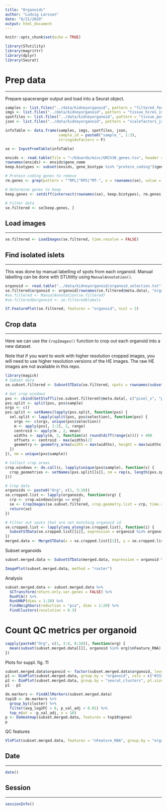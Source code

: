 ```yaml
---
title: "Organoids"
author: "Ludvig Larsson"
date: "8/21/2020"
output: html_document
---
```


```r
knitr::opts_chunk$set(echo = TRUE)
```

```r
library(STutility)
library(magrittr)
library(dplyr)
library(Seurat)
```

# Prep data
***

Prepare spaceranger output and load into a Seurat object.

```r
samples <- list.files("../data/kidneyorganoid", pattern = "filtered_feature_bc_matrix.h5", recursive = T, full.names = T)
imgs <- list.files("../data/kidneyorganoid", pattern = "tissue_hires_image.png", recursive = T, full.names = T)
spotfiles <- list.files("../data/kidneyorganoid", pattern = "tissue_positions_list.csv", recursive = T, full.names = T)
json <- list.files("../data/kidneyorganoid", pattern = "scalefactors_json.json", recursive = T, full.names = T)

infoTable <- data.frame(samples, imgs, spotfiles, json,
                        sample_id = paste0("sample_", 1:3), 
                        stringsAsFactors = F)

se <- InputFromTable(infoTable)

```

```r

ensids <- read.table(file = "~/Eduardo/misc/GRCh38_genes.tsv", header = T, stringsAsFactors = F)
rownames(ensids) <- ensids$gene_name
keep.biotypes <- subset(ensids, gene_biotype %in% "protein_coding")$gene_name

# Protein coding genes to remove
rm.genes <- grep(pattern = "^RPL|^RPS|^MT-", x = rownames(se), value = T)

# Determine genes to keep
keep.genes <- setdiff(intersect(rownames(se), keep.biotypes), rm.genes)

# Filter data
se.filtered <- se[keep.genes, ]

```

## Load images
***

```r

se.filtered <- LoadImages(se.filtered, time.resolve = FALSE)

```

## Find isolated islets
***

This was done by manual labelling of spots from each organoid. Manual labelling can be done with
STUtility using `ManualAnnotation()`.

```r

organoid <- read.table("../data/kidneyorganoid/organoid_selection.txt")
se.filtered$organoid <- organoid[rownames(se.filtered@meta.data), "organoid"]
#se.filtered <- ManualAnnotation(se.filtered)
#se.filtered$organoid <- se.filtered$labels

ST.FeaturePlot(se.filtered, features = "organoid", ncol = 2)

```

## Crop data
***

Here we can use the `CropImages()` function to crop out each organoid into a new dataset. 

Note that if you want to work with higher resolution cropped images, you will need to use higher 
resolution versions of the HE images. The raw HE images are not available in this repo. 

```r

library(magick)
# Subset data
se.subset.filtered <- SubsetSTData(se.filtered, spots = rownames(subset(se.filtered[[]], organoid %in% paste0("Org", c(1, 3:10)))))

# Get crop windows
pxs <- cbind(GetStaffli(se.subset.filtered)@meta.data[, c("pixel_x", "pixel_y", "sample")], selection = se.subset.filtered$organoid)
pxs.split <- split(pxs, pxs$sample)
orgs <- c()
pxs.split <- setNames(lapply(pxs.split, function(pxs) {
  sel.split <- lapply(split(pxs, pxs$selection), function(pxs) {
    orgs <<- c(orgs, unique(pxs$selection))
    m <- apply(pxs[, 1:2], 2, range)
    centroid <- apply(m , 2, mean)
    widths <- apply(m, 2, function(x) round(diff(range(x)))) + 400
    offsets <- centroid - max(widths)/2
    geometry <- geometry_area(width = max(widths), height = max(widths), x_off = max(offsets[1], 0), y_off = max(offsets[2], 0))
  })
}), nm = unique(pxs$sample))

# Collect crop areas
crop.windows <- do.call(c, lapply(unique(pxs$sample), function(s) {
  crop_geometries <- setNames(pxs.split[[s]], nm = rep(s, length(pxs.split[[s]])))
}))

# Crop data
organoids <- paste0("Org", c(1, 3:10))
se.cropped.list <- lapply(organoids, function(org) {
  crp <- crop.windows[orgs == org]
  se <- CropImages(se.subset.filtered, crop.geometry.list = crp, time.resolve = TRUE, verbose = TRUE)
  return(se)
})

# Filter out spots that are not matching organoid id
se.cropped.list <- lapply(seq_along(se.cropped.list), function(i) {
  SubsetSTData(se.cropped.list[[i]], expression = organoid %in% organoids[i])
})
merged.data <- MergeSTData(x = se.cropped.list[[1]], y = se.cropped.list[2:length(se.cropped.list)])

```

Subset organoids

```r

subset.merged.data <- SubsetSTData(merged.data, expression = organoid %in% paste0("Org", c(1:4, 8:10)))

```

```r

ImagePlot(subset.merged.data, method = "raster")

```


Analysis

```r

subset.merged.data <- subset.merged.data %>% 
  SCTransform(return.only.var.genes = FALSE) %>%
  RunPCA() %>%
  RunUMAP(dims = 1:20) %>%
  FindNeighbors(reduction = "pca", dims = 1:20) %>%
  FindClusters(resolution = 0.3)

```

# Count QC metrics per organoid

```r

sapply(paste0("Org", c(1, 3:4, 8:10)), function(org) {
  mean(subset(subset.merged.data[[]], organoid %in% org)$nFeature_RNA)
})

```

Plots for suppl. fig. 11

```r

subset.merged.data$organoid <- factor(subset.merged.data$organoid, levels = paste0("Org", c(1:4, 8:10)))
p1 <- DimPlot(subset.merged.data, group.by = "organoid", cols = c("#332288", "#88CCEE", "#117733", "#DDCC77", "#CC6677","#AA4499"), pt.size = 1.3)
p2 <- DimPlot(subset.merged.data, group.by = "seurat_clusters", pt.size = 1.3)
p1 - p2

```

```r

de.markers <- FindAllMarkers(subset.merged.data)
top10 <- de.markers %>%
  group_by(cluster) %>%
  filter(avg_log2FC > 0, p_val_adj < 0.01) %>%
  top_n(wt = -p_val_adj, n = 10)
p <- DoHeatmap(subset.merged.data, features = top10$gene)
p

```

QC features

```r

VlnPlot(subset.merged.data, features = "nFeature_RNA", group.by = "organoid")

```

## Date
***

```r
date()
```

## Session
***

```r
sessionInfo()
```

